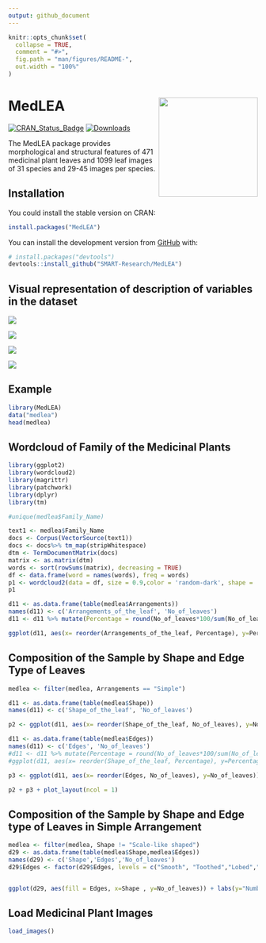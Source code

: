 ```yaml
---
output: github_document
---
```


<!-- README.md is generated from README.Rmd. Please edit that file -->

```r
knitr::opts_chunk$set(
  collapse = TRUE,
  comment = "#>",
  fig.path = "man/figures/README-",
  out.width = "100%"
)
```

# MedLEA <img src="hexsticker/sticker.png" align="right" height="200"/>

[![CRAN\_Status\_Badge](http://www.r-pkg.org/badges/version/MedLEA)](https://CRAN.R-project.org/package=MedLEA)
[![Downloads](http://cranlogs.r-pkg.org/badges/MedLEA)](https://cran.r-project.org/package=MedLEA)

<!-- badges: start -->
<!-- badges: end -->

The  MedLEA package provides morphological and structural features of  471 medicinal plant leaves and 1099 leaf images of 31 species and 29-45 images per species.

## Installation

You could install the stable version on CRAN:

```r
install.packages("MedLEA")
```

You can install the development version from [GitHub](https://github.com/) with:

``` r
# install.packages("devtools")
devtools::install_github("SMART-Research/MedLEA")
```

## Visual representation of description of variables in the dataset

![](https://github.com/SMART-Research/MedLEA/blob/main/Leaf_image/img1.png)

![](https://github.com/SMART-Research/MedLEA/blob/main/Leaf_image/lf_sh.png)

![](https://github.com/SMART-Research/MedLEA/blob/main/Leaf_image/mr.png)


![](https://github.com/SMART-Research/MedLEA/blob/main/Leaf_image/simple_leaf_parts.png)


## Example


```r
library(MedLEA)
data("medlea")
head(medlea)
```

## Wordcloud of Family of the Medicinal Plants
```r
library(ggplot2)
library(wordcloud2)
library(magrittr)
library(patchwork)
library(dplyr)
library(tm)

#unique(medlea$Family_Name)

text1 <- medlea$Family_Name
docs <- Corpus(VectorSource(text1))
docs <- docs%>% tm_map(stripWhitespace)
dtm <- TermDocumentMatrix(docs)
matrix <- as.matrix(dtm)
words <- sort(rowSums(matrix), decreasing = TRUE)
df <- data.frame(word = names(words), freq = words)
p1 <- wordcloud2(data = df, size = 0.9,color = 'random-dark', shape = 'pentagon')
p1
```

```r
d11 <- as.data.frame(table(medlea$Arrangements))
names(d11) <- c('Arrangements_of_the_leaf', 'No_of_leaves')
d11 <- d11 %>% mutate(Percentage = round(No_of_leaves*100/sum(No_of_leaves),2))

ggplot(d11, aes(x= reorder(Arrangements_of_the_leaf, Percentage), y=Percentage)) + labs(y="Percentage", x="Arrangements of the leaf") + geom_bar(stat = "identity", width = 0.3) + ggtitle("Composition of sample by the Leaf Arrangement")+ geom_label(aes(label = paste0(Percentage, "%")), nudge_y = -6, size = 4, label.padding = unit(0.175,"lines")) + coord_flip()
```



## Composition of the Sample by Shape and Edge Type of Leaves

```r
medlea <- filter(medlea, Arrangements == "Simple")

d11 <- as.data.frame(table(medlea$Shape))
names(d11) <- c('Shape_of_the_leaf', 'No_of_leaves')

p2 <- ggplot(d11, aes(x= reorder(Shape_of_the_leaf, No_of_leaves), y=No_of_leaves)) + labs(y="Number of leaves", x="Shape of the leaf") + geom_bar(stat = "identity", width = 0.6) + ggtitle("Composition of the Sample by the Shape Label") + coord_flip()

```


```r
d11 <- as.data.frame(table(medlea$Edges))
names(d11) <- c('Edges', 'No_of_leaves')
#d11 <- d11 %>% mutate(Percentage = round(No_of_leaves*100/sum(No_of_leaves),0))
#ggplot(d11, aes(x= reorder(Shape_of_the_leaf, Percentage), y=Percentage)) + labs(y="Percentage", x="Shape of the leaf") + geom_bar(stat = "identity", width = 0.5) + geom_label(aes(label = paste0(Percentage, "%")), nudge_y = -3, size = 3.25, label.padding = unit(0.175,"lines")) + ggtitle("Composition of the Sample by the Shape Label") + coord_flip()

p3 <- ggplot(d11, aes(x= reorder(Edges, No_of_leaves), y=No_of_leaves)) + labs(y="Number of leaves", x="Edge type of the leaf") + geom_bar(stat = "identity", width = 0.6) + ggtitle("Composition of the Sample by the Edge Type") + coord_flip()

p2 + p3 + plot_layout(ncol = 1)
```

## Composition of the Sample by Shape and Edge type of Leaves in Simple Arrangement

```r
medlea <- filter(medlea, Shape != "Scale-like shaped")
d29 <- as.data.frame(table(medlea$Shape,medlea$Edges))
names(d29) <- c('Shape','Edges','No_of_leaves')
d29$Edges <- factor(d29$Edges, levels = c("Smooth", "Toothed","Lobed","Crenate"))


ggplot(d29, aes(fill = Edges, x=Shape , y=No_of_leaves)) + labs(y="Number of leaves", x="Shape of the leaf") + geom_bar(stat = "identity", width = 0.5, position = position_dodge()) + coord_flip() + ggtitle("Composition of the sample by Shape Label and Edge type") + scale_fill_brewer(palette = "Set1")  
```

## Load Medicinal Plant Images

```r
load_images()
```

